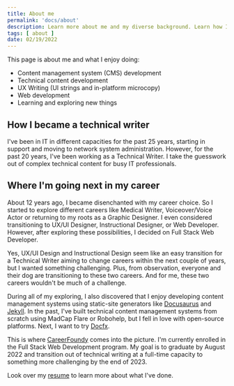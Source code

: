 ```yaml
---
title: About me
permalink: 'docs/about'
description: Learn more about me and my diverse background. Learn how I got here and where I'm going.
tags: [ about ]
date: 02/19/2022
---
```


This page is about me and what I enjoy doing:
- Content management system (CMS) development
- Technical content development
- UX Writing (UI strings and in-platform microcopy)
- Web development
- Learning and exploring new things

## How I became a technical writer
I've been in IT in different capacities for the past 25 years, starting in support and moving to network system administration. However, for the past 20 years, I've been working as a Technical Writer. I take the guesswork out of complex technical content for busy IT professionals. 

## Where I'm going next in my career
About 12 years ago, I became disenchanted with my career choice. So I started to explore different careers like Medical Writer, Voiceover/Voice Actor or returning to my roots as a Graphic Designer. I even considered transitioning to UX/UI Designer, Instructional Designer, or Web Developer. However, after exploring these possibilities, I decided on Full Stack Web Developer.

Yes, UX/UI Design and Instructional Design seem like an easy transition for a Technical Writer aiming to change careers within the next couple of years, but I wanted something challenging. Plus, from observation, everyone and their dog are transitioning to these two careers. And for me, these two careers wouldn't be much of a challenge.

During all of my exploring, I also discovered that I enjoy developing content management systems using static-site generators like [Docusaurus](https://docusaurus.io/docs) and [Jekyll](https://jekyllrb.com/). In the past, I've built technical content management systems from scratch using MadCap Flare or Robohelp, but I fell in love with open-source platforms. Next, I want to try [Docfx](https://dotnet.github.io/docfx/tutorial/docfx_getting_started.html).

This is where [CareerFoundy](https://careerfoundry.com/en/courses/become-a-web-developer/) comes into the picture. I'm currently enrolled in the Full Stack Web Development program. My goal is to graduate by August 2022 and transition out of technical writing at a full-time capacity to something more challenging by the end of 2023. 

Look over my [resume](resume.mdx) to learn more about what I've done.
